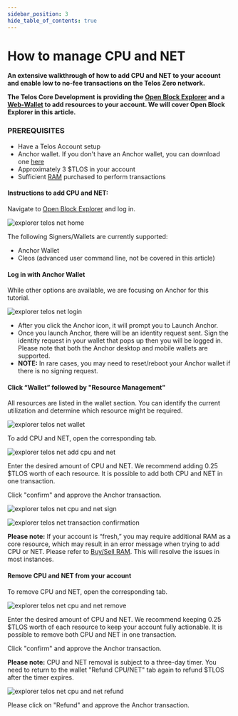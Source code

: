 ```yaml
---
sidebar_position: 3
hide_table_of_contents: true
---
```


# How to manage CPU and NET

__An extensive walkthrough of how to add CPU and NET to your account and enable low to no-fee transactions on the Telos Zero network.__

__The Telos Core Development is providing the [Open Block Explorer](https://explorer.telos.net) and a [Web-Wallet](https://wallet.telos.net/) to add resources to your account. We will cover Open Block Explorer in this article.__

### PREREQUISITES

- Have a Telos Account setup
- Anchor wallet. If you don't have an Anchor wallet, you can download one [here](https://greymass.com/en/anchor/)
- Approximately 3 $TLOS in your account
- Sufficient [RAM](/zero/resource-management/ram) purchased to perform transactions

#### Instructions to add CPU and NET:

Navigate to [Open Block Explorer](https://explorer.telos.net) and log in.

![explorer telos net home](https://user-images.githubusercontent.com/39388424/192003471-9293e0f8-e178-4615-a683-305a8d3e794f.png)

The following Signers/Wallets are currently supported:
- Anchor Wallet
- Cleos (advanced user command line, not be covered in this article)

#### Log in with Anchor Wallet   
While other options are available, we are focusing on Anchor for this tutorial.

![explorer telos net login](https://user-images.githubusercontent.com/39388424/192003510-a2b1537e-aa60-4096-8e49-5a21ca052229.png)

- After you click the Anchor icon, it will prompt you to Launch Anchor.  
- Once you launch Anchor, there will be an identity request sent. Sign the identity request in your wallet that pops up then you will be logged in. Please note that both the Anchor desktop and mobile wallets are supported. 
- __NOTE:__ In rare cases, you may need to reset/reboot your Anchor wallet if there is no signing request.

#### Click “Wallet” followed by "Resource Management"

All resources are listed in the wallet section. You can identify the current utilization and determine which resource might be required.

![explorer telos net wallet](https://user-images.githubusercontent.com/39388424/192003919-ffc6865a-0ec9-4403-81cf-3de04ec50a65.png)

To add CPU and NET, open the corresponding tab.

![explorer telos net add cpu and net](https://user-images.githubusercontent.com/39388424/192004133-7b013b14-4c0b-4bfc-a95b-1a88d931a65a.png)

Enter the desired amount of CPU and NET. We recommend adding 0.25 $TLOS worth of each resource. It is possible to add both CPU and NET in one transaction.

Click "confirm" and approve the Anchor transaction.

![explorer telos net cpu and net sign](https://user-images.githubusercontent.com/39388424/192004955-f21123c2-2057-42c6-b1c2-1cbeb3e28edd.png)

![explorer telos net transaction confirmation](https://user-images.githubusercontent.com/39388424/192004975-7d0eb96e-fe67-47bf-9f6e-976d366a1149.png)

__Please note:__ If your account is “fresh,” you may require additional RAM as a core resource, which may result in an error message when trying to add CPU or NET. Please refer to [Buy/Sell RAM](/zero/resource-management/ram). This will resolve the issues in most instances.

#### Remove CPU and NET from your account

To remove CPU and NET, open the corresponding tab.

![explorer telos net cpu and net remove](https://user-images.githubusercontent.com/39388424/192006080-37a9a958-7018-4b41-bdd2-232af2e085b9.png)

Enter the desired amount of CPU and NET. We recommend keeping 0.25 $TLOS worth of each resource to keep your account fully actionable. It is possible to remove both CPU and NET in one transaction.

Click "confirm" and approve the Anchor transaction.

__Please note:__ CPU and NET removal is subject to a three-day timer. You need to return to the wallet "Refund CPU/NET" tab again to refund $TLOS after the timer expires.

![explorer telos net cpu and net refund](https://user-images.githubusercontent.com/39388424/192008496-3bf8cb60-c35e-43e5-9ca1-00dc3ee9c194.png)

Please click on "Refund" and approve the Anchor transaction.
